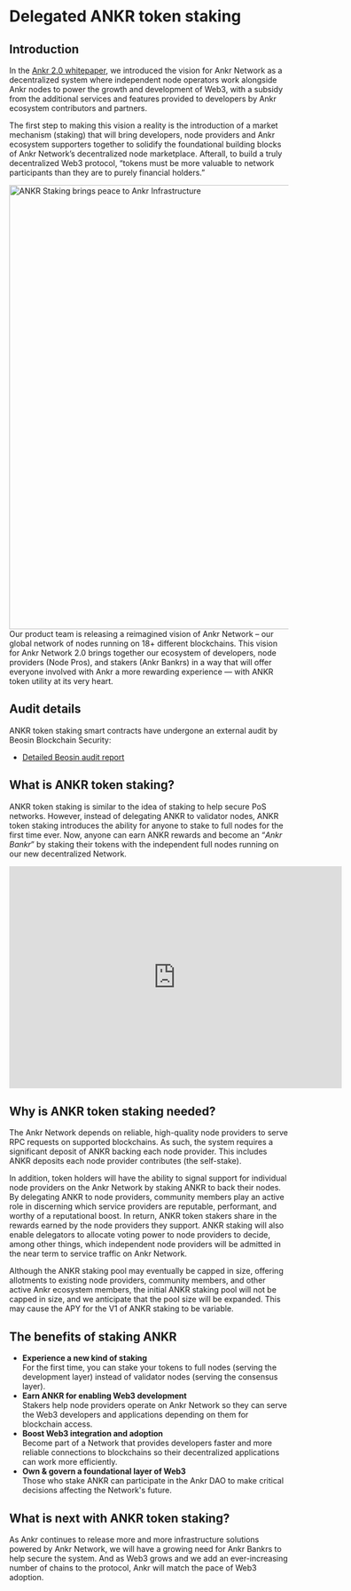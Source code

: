 # Delegated ANKR token staking

## Introduction
In the [Ankr 2.0 whitepaper](https://www.ankr.com/ankr-whitepaper-2.0.pdf), we introduced the vision for Ankr Network as a decentralized system where independent node operators work alongside Ankr nodes to power the growth and development of Web3, with a subsidy from the additional services and features provided to developers by Ankr ecosystem contributors and partners.

The first step to making this vision a reality is the introduction of a market mechanism (staking) that will bring developers, node providers and Ankr ecosystem supporters together to solidify the foundational building blocks of Ankr Network’s decentralized node marketplace. 
Afterall, to build a truly decentralized Web3 protocol, “tokens must be more valuable to network participants than they are to purely financial holders.”  

<img src="/docs/staking/delegated-staking/ankr-staking-in-ankr-infra.jpg" alt="ANKR Staking brings peace to Ankr Infrastructure" class="responsive-pic" width="800" />
Our product team is releasing a reimagined vision of Ankr Network – our global network of nodes running on 18+ different blockchains. 
This vision for Ankr Network 2.0 brings together our ecosystem of developers, node providers (Node Pros), and stakers (Ankr Bankrs) in a way that will offer everyone involved with Ankr a more rewarding experience — with ANKR token utility at its very heart.

## Audit details
ANKR token staking smart contracts have undergone an external audit by Beosin Blockchain Security:
* [Detailed Beosin audit report](https://assets.ankr.com/staking/smart_contract_security_audit.pdf)

## What is ANKR token staking?
ANKR token staking is similar to the idea of staking to help secure PoS networks. 
However, instead of delegating ANKR to validator nodes, ANKR token staking introduces the ability for anyone to stake to full nodes for the first time ever. 
Now, anyone can earn ANKR rewards and become an “_Ankr Bankr_” by staking their tokens with the independent full nodes running on our new decentralized Network.

<iframe width="600" height="400" src="https://www.youtube.com/embed/4Qt0_TS6PKk" title="YouTube video player" frameborder="0" allow="accelerometer; autoplay; clipboard-write; encrypted-media; gyroscope; picture-in-picture" allowfullscreen></iframe>

## Why is ANKR token staking needed?
The Ankr Network depends on reliable, high-quality node providers to serve RPC requests on supported blockchains. 
As such, the system requires a significant deposit of ANKR backing each node provider. 
This includes ANKR deposits each node provider contributes (the self-stake).

In addition, token holders will have the ability to signal support for individual node providers on the Ankr Network by staking ANKR to back their nodes. 
By delegating ANKR to node providers, community members play an active role in discerning which service providers are reputable, performant, and worthy of a reputational boost. 
In return, ANKR token stakers share in the rewards earned by the node providers they support. 
ANKR staking will also enable delegators to allocate voting power to node providers to decide, among other things, which independent node providers will be admitted in the near term to service traffic on Ankr Network.  

Although the ANKR staking pool may eventually be capped in size, offering allotments to existing node providers, community members, and other active Ankr ecosystem members, the initial ANKR staking pool will not be capped in size, and we anticipate that the pool size will be expanded. 
This may cause the APY for the V1 of ANKR staking to be variable. 

## The benefits of staking ANKR
* **Experience a new kind of staking**<br />
  For the first time, you can stake your tokens to full nodes (serving the development layer) instead of validator nodes (serving the consensus layer).
* **Earn ANKR for enabling Web3 development**<br />
  Stakers help node providers operate on Ankr Network so they can serve the Web3 developers and applications depending on them for blockchain access. 
* **Boost Web3 integration and adoption**<br />
  Become part of a Network that provides developers faster and more reliable connections to blockchains so their decentralized applications can work more efficiently. 
* **Own & govern a foundational layer of Web3**<br />
  Those who stake ANKR can participate in the Ankr DAO to make critical decisions affecting the Network's future.

## What is next with ANKR token staking?
As Ankr continues to release more and more infrastructure solutions powered by Ankr Network, we will have a growing need for Ankr Bankrs to help secure the system. 
And as Web3 grows and we add an ever-increasing number of chains to the protocol, Ankr will match the pace of Web3 adoption. 

